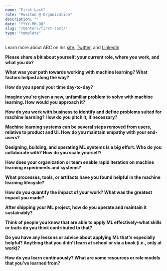 ```yaml
---
name: "First Last"
role: "Positon @ Organization"
description: ""
date: "YYYY-MM-DD"
slug: "/mentors/first-last/"
type: "template"
---
```

Learn more about ABC on his [site](https://eugeneyan.com/), [Twitter](https://twitter.com/eugeneyan), and [LinkedIn](https://www.linkedin.com/in/eugeneyan/).

**Please share a bit about yourself: your current role, where you work, and what you do?**


**What was your path towards working with machine learning? What factors helped along the way?**


**How do you spend your time day-to-day?**


**Imagine you're given a new, unfamiliar problem to solve with machine learning. How would you approach it?**


**How do you work with business to identify and define problems suited for machine learning? How do you pitch it, if necessary?**


**Machine learning systems can be several steps removed from users, relative to product and UI. How do you maintain empathy with your end-users?**


**Designing, building, and operating ML systems is a big effort. Who do you collaborate with? How do you scale yourself?**


**How does your organization or team enable rapid iteration on machine learning experiments and systems?**


**What processes, tools, or artifacts have you found helpful in the machine learning lifecycle?**


**How do you quantify the impact of your work? What was the greatest impact you made?**


**After shipping your ML project, how do you operate and maintain it sustainably?**


**Think of people you know that are able to apply ML effectively–what skills or traits do you think contributed to that?**


**Do you have any lessons or advice about applying ML that's especially helpful? Anything that you didn't learn at school or via a book (i.e., only at work)?**


**How do you learn continuously? What are some resources or role models that you've learned from?**
